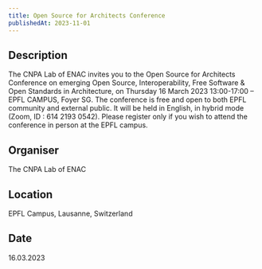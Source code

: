 ```yaml
---
title: Open Source for Architects Conference
publishedAt: 2023-11-01
---
```


## Description

The CNPA Lab of ENAC invites you to the Open Source for Architects Conference on emerging Open Source, Interoperability, Free Software & Open Standards in Architecture, on Thursday 16 March 2023 13:00-17:00 – EPFL CAMPUS, Foyer SG. The conference is free and open to both EPFL community and external public. It will be held in English, in hybrid mode (Zoom, ID : 614 2193 0542). Please register only if you wish to attend the conference in person at the EPFL campus.

## Organiser

The CNPA Lab of ENAC

## Location

EPFL Campus, Lausanne, Switzerland

## Date

16.03.2023

